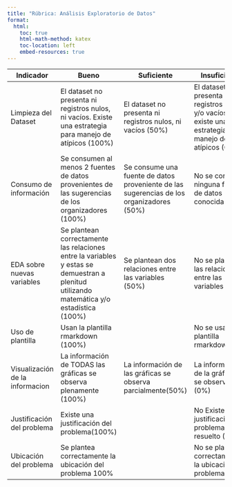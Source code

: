 ```yaml
---
title: "Rúbrica: Análisis Exploratorio de Datos"
format:
  html:
    toc: true
    html-math-method: katex
    toc-location: left
    embed-resources: true
---
```

| __Indicador__                       | __Bueno__                                                                                                                                     | __Suficiente__                                                                               | __Insuficiente__                                                                                          |
| ------------------------------- | ----------------------------------------------------------------------------------------------------------------------------------------- | ---------------------------------------------------------------------------------------- | ----------------------------------------------------------------------------------------------------- |
| Limpieza del Dataset            | El dataset no presenta ni registros nulos, ni vacíos. Existe una estrategia para manejo de atípicos (100%)                                | El dataset no presenta ni registros nulos, ni vacíos (50%)                               | El dataset presenta registros nulos y/o vacíos. No existe una estrategia para manejo de atípicos (0%) |
| Consumo de información          | Se consumen al menos 2 fuentes de datos provenientes de las sugerencias de los organizadores (100%)                                       | Se consume una fuente de datos proveniente de las sugerencias de los organizadores (50%) | No se consume ninguna fuente de datos conocida (0%)                                                   |
| EDA sobre nuevas variables      | Se plantean correctamente las relaciones entre la variables y estas se demuestran a plenitud utilizando matemática y/o estadística (100%) | Se plantean dos relaciones entre las variables (50%)                                     | No se plantean las relaciones entre las variables (0%)                                                |
| Uso de plantilla                | Usan la plantilla rmarkdown (100%)                                                                                                        |                                                                                          | No se usa la plantilla rmarkdown(0%)                                                                  |
| Visualización de la informacion | La información de TODAS las gráficas se observa plenamente (100%)                                                                         | La información de las gráficas se observa parcialmente(50%)                              | La información de la gráfica no se observa (0%)                                                       |
| Justificación del problema      | Existe una justificación del problema(100%)                                                                                               |                                                                                          | No Existe justificación al problema resuelto (0%)                                                     |
| Ubicación del problema          | Se plantea correctamente la ubicación del problema 100%                                                                                   |                                                                                          | No se plantea correctamente la ubicación del problema 0%                                              |